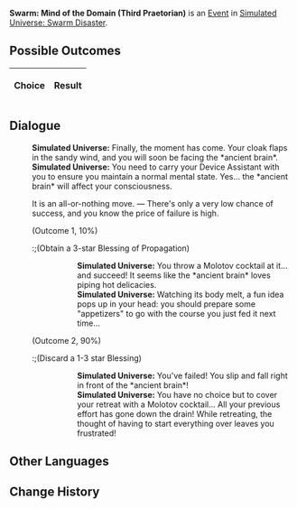 {{Simulated Universe Event Infobox
|title         = Swarm: Mind of the Domain (Third Praetorian)
|image         = Random Event 4.png
|type          =
|domains_su    = 
|domains_ext   = 
|domains_swarm = Swarm
|domains_gng   = 
|requirements  =
|prev          = {{tx}}
|next          = {{tx}}
|indexRewards  =
|characters    = 
}}
'''Swarm: Mind of the Domain (Third Praetorian)''' is an [[Simulated Universe/Events|Event]] in [[Simulated Universe: Swarm Disaster]].

==Possible Outcomes==
{| class="article-table"
!Choice
!Result

|}

<!--
==Gameplay Notes==

-->
==Dialogue==
{{Dialogue Start}}
:'''Simulated Universe:''' Finally, the moment has come. Your cloak flaps in the sandy wind, and you will soon be facing the *ancient brain*.
:'''Simulated Universe:''' You need to carry your Device Assistant with you to ensure you maintain a normal mental state. Yes... the *ancient brain* will affect your consciousness.
:{{DIcon|Star}} It is an all-or-nothing move. &mdash; There's only a very low chance of success, and you know the price of failure is high.
:;(Outcome 1, 10%)
::;(Obtain a 3-star Blessing of Propagation)
:::'''Simulated Universe:''' You throw a Molotov cocktail at it... and succeed! It seems like the *ancient brain* loves piping hot delicacies.
:::'''Simulated Universe:''' Watching its body melt, a fun idea pops up in your head: you should prepare some "appetizers" to go with the course you just fed it next time...
:;(Outcome 2, 90%)
::;(Discard a 1-3 star Blessing)
:::'''Simulated Universe:''' You've failed! You slip and fall right in front of the *ancient brain*!
:::'''Simulated Universe:''' You have no choice but to cover your retreat with a Molotov cocktail... All your previous effort has gone down the drain! While retreating, the thought of having to start everything over leaves you frustrated!
{{Dialogue End}}

==Other Languages==
{{Other Languages
|zhs   = 虫潮•区域脑体（三级卫戍）
|zht   = 蟲潮•區域腦體（三級衛戍）
|ja    = 虫の潮・区域脳（三級守備）
|ko    = 곤충 파도•구역 두뇌체(3급 경비)
|es    = Enjambre: Mente de zona (tercer pretoriano)
|fr    = Esprit de la Zone de l'Essaim (troisième prétorien)
|ru    = Жужжание: Разум зоны (гарнизон ур. 3)
|th    = คลื่นแมลง: มันสมองแห่งอาณาเขต (กองกำลังระดับ 3)
|vi    = Côn Trùng - Khu Vực Đầu Não (Cảnh Vệ Cấp 3)
|de    = Der Schwarm: Gehirn der Region (Garnisonsstufe 3)
|id    = Swarm: Otak dari Zona (Garnisun Tingkat 3)
|pt    = Enxame: Mente do Domínio (Terceiro Pretoriano)
}}

==Change History==
{{Change History|1.0}}
